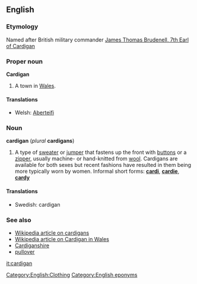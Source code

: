 ==English==
===Etymology===
Named after British military commander [[w:James Thomas Brudenell, 7th Earl of Cardigan|James Thomas Brudenell, 7th Earl of Cardigan]]

===Proper noun===
'''Cardigan'''

#A town in [[Wales]].

====Translations====
*Welsh: [[Aberteifi]]

===Noun===
'''cardigan''' (''plural'' '''cardigans''')

#A type of [[sweater]] or [[jumper]] that fastens up the front with [[button]]s or a [[zipper]], usually machine- or hand-knitted from [[wool]]. Cardigans are available for both sexes but recent fashions have resulted in them being more typically worn by women.  Informal short forms: '''[[cardi]]''', '''[[cardie]]''', '''[[cardy]]'''

====Translations====
*Swedish: cardigan

===See also===
*[[w:cardigan_(sweater)|Wikipedia article on cardigans]]
*[[w:Cardigan, Ceredigion|Wikipedia article on Cardigan in Wales]]
*[[Cardiganshire]]
*[[pullover]]

[[Category:English:Clothing]]
[[Category:English eponyms]]
[[it:cardigan]]